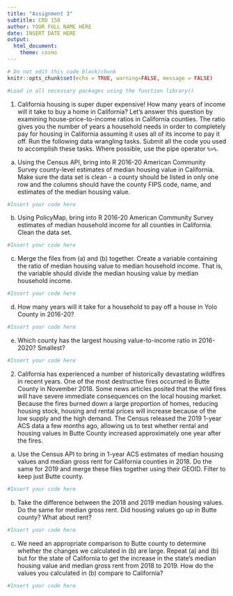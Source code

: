 ```yaml
---
title: "Assignment 3"
subtitle: CRD 150
author: YOUR FULL NAME HERE
date: INSERT DATE HERE
output: 
  html_document:
    theme: cosmo
---
```



```r
# Do not edit this code block/chunk
knitr::opts_chunk$set(echo = TRUE, warning=FALSE, message = FALSE)
```

```r
#Load in all necessary packages using the function library()
```


1. California housing is super duper expensive! How many years of income will it take to buy a home in California? Let's answer this question by examining house-price-to-income ratios in California counties. The ratio gives you the number of years a household needs in order to completely pay for housing in California assuming it uses all of its income to pay it off.  Run the following data wrangling tasks.  Submit all the code you used to accomplish these tasks.  Where possible, use the pipe operator `%>%`. 


a. Using the Census API, bring into R 2016-20 American Community Survey county-level estimates of median housing value in California. Make sure the data set is clean - a county should be listed in only one row and the columns should have the county FIPS code, name, and estimates of the median housing value. 

```r
#Insert your code here
```

b. Using PolicyMap, bring into R 2016-20 American Community Survey estimates of median household income for all counties in California.  Clean the data set.

```r
#Insert your code here
```

c. Merge the files from (a) and (b) together. Create a variable containing the ratio of median housing value to median household income. That is, the variable should divide the median housing value by median household income. 

```r
#Insert your code here
```

d. How many years will it take for a household to pay off a house in Yolo County in 2016-20? 

```r
#Insert your code here
```

e. Which county has the largest housing value-to-income ratio in 2016-2020? Smallest? 

```r
#Insert your code here
```


2. California has experienced a number of historically devastating wildfires in recent years.  One of the most destructive fires occurred in Butte County in November 2018.  Some news articles posited that the wild fires will have severe immediate consequences on the local housing market.  Because the fires burned down a large proportion of homes, reducing housing stock, housing and rental prices will increase because of the low supply and the high demand. The Census released the 2019 1-year ACS data a few months ago, allowing us to test whether rental and housing values in Butte County increased approximately one year after the fires.

a. Use the Census API to bring in 1-year ACS estimates of median housing values and median gross rent for California counties in 2018.  Do the same for 2019 and merge these files together using their GEOID. Filter to keep just Butte county. 


```r
#Insert your code here
```


b. Take the difference between the 2018 and 2019 median housing values. Do the same for median gross rent.  Did housing values go up in Butte county? What about rent?


```r
#Insert your code here
```


c.  We need an appropriate comparison to Butte county to determine whether the changes we calculated in (b) are large.  Repeat (a) and (b) but for the state of California to get the increase in the state's median housing value and median gross rent from 2018 to 2019. How do the values you calculated in (b) compare to California?  


```r
#Insert your code here
```

